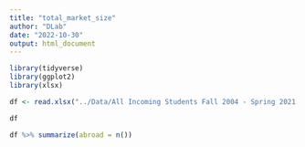 ```yaml
---
title: "total_market_size"
author: "DLab"
date: "2022-10-30"
output: html_document
---
```


```r
library(tidyverse)
library(ggplot2)
library(xlsx)

df <- read.xlsx("../Data/All Incoming Students Fall 2004 - Spring 2021.xlsx", sheetName = "Query1")

```


```r
df 

df %>% summarize(abroad = n())
```

